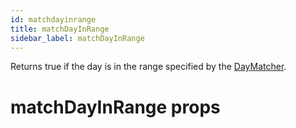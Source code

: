 ```yaml
---
id: matchdayinrange
title: matchDayInRange
sidebar_label: matchDayInRange
---
```

<a id="docs"></a> 

Returns true if the day is in the range specified by the [DayMatcher](#daymatcher).



<a id="props"></a>

# matchDayInRange props

